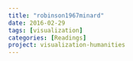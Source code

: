 ```yaml
---
title: "robinson1967minard"
date: 2016-02-29
tags: [visualization]
categories: [Readings]
project: visualization-humanities
---
```

